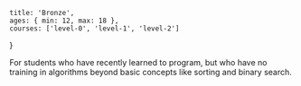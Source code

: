 	title: 'Bronze',
	ages: { min: 12, max: 18 },
	courses: ['level-0', 'level-1', 'level-2']
}

For students who have recently learned to program, but who have no training in algorithms beyond basic concepts like sorting and binary search.
